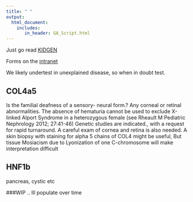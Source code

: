 ---
title: " "
output: 
  html_document:
    includes:
       in_header: GA_Script.html
---

Just go read [KIDGEN](https://www.kidgen.org/)

Forms on the [intranet](www.rbwhrenal.com)

We likely undertest in unexplained disease, so when in doubt test.

## COL4a5

Is the familial deafness of a sensory- neural form.? Any  corneal or retinal   abnormalities.  The absence  of hematuria cannot be used to exclude X-linked Alport Syndrome in a heterozygous  female (see Rheault M Pediatric Nephrology 2012; 27:41-46)  Genetic studies are indicated., with a request for rapid turnaround.  A careful exam of cornea and retina is also needed. A skin biopsy with staining for alpha 5 chains of COL4 might be useful,   But tissue   Mosiacism  due to Lyonization of one  C-chromosome will make interpretation difficult

## HNF1b

pancreas, cystic etc

###WIP .. Ill populate over time
